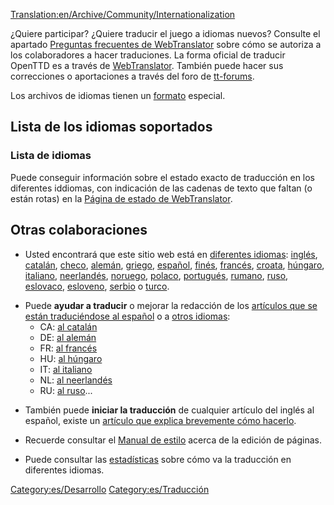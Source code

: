 [[Translation:en/Archive/Community/Internationalization]]


¿Quiere participar? ¿Quiere traducir el juego a idiomas nuevos? Consulte el apartado [http://translator.openttd.org/en/faq Preguntas frecuentes de WebTranslator] sobre cómo se autoriza a los colaboradores a hacer traduciones. La forma oficial de traducir OpenTTD es a través de [[es/WebTranslator|WebTranslator]]. También puede hacer sus correcciones o aportaciones a través del foro de [http://www.tt-forums.net/viewtopic.php?p=850369#p850369 tt-forums].

Los archivos de idiomas tienen un [[es/Formato de los archivos de idiomas|formato]] especial.

=='''Lista de los idiomas soportados'''==

==='''Lista de idiomas'''===
Puede conseguir información sobre el estado exacto de traducción en los diferentes iddiomas, con indicación de las cadenas de texto que faltan (o están rotas) en la [http://translator.openttd.org/status Página de estado de WebTranslator].

=='''Otras colaboraciones'''==
*Usted encontrará que este sitio web está en [[:Category:en/Articles in other languages|diferentes idiomas]]: [[en/Main Page|inglés]], [[ca/Main Page|catalán]], [[cs/Main Page|checo]], [[de/Main Page|alemán]], [[el/Main Page|griego]], [[es/Main Page|español]], [[fi/Main Page|finés]], [[fr/Main Page|francés]], [[hr/Main Page|croata]], [[hu/Main Page|húngaro]], [[it/Main Page|italiano]], [[nl/Main Page|neerlandés]], [[no/Main Page|noruego]], [[pl/Main Page|polaco]], [[pt/Main Page|portugués]], [[ro/Main Page|rumano]], [[ru/Main Page|ruso]], [[sk/Main Page|eslovaco]], [[sl/Main Page|esloveno]], [[sr/Main Page|serbio]] o [[tr/Main Page|turco]].

*Puede '''ayudar a traducir''' o mejorar la redacción de los [[:Category:es/Artículos que se están traduciendo al español|artículos que se están traduciéndose al español]] o a [[en/Articles are being translated into other languages|otros idiomas]]:
**CA: [[:Category:ca/Articles traduint-se al català|al catalán]]
**DE: [[:Category:de/Artikel, welche in die deutsche Sprache übersetzt werden|al alemán]]
**FR: [[:Category:fr/À traduire en français|al francés]]
**HU: [[:Category:hu/Fordításban|al húngaro]]
**IT: [[:Category:it/Articoli in fase di traduzione|al italiano]]
**NL: [[:Category:nl/Artikelen die worden vertaald|al neerlandés]]
**RU: [[:Category:ru/Статьи, которые в настоящее время переводятся на русский язык|al ruso]]...

*También puede '''iniciar la traducción''' de cualquier artículo del inglés al español, existe un [[es/Traducir artículos al español|artículo que explica brevemente cómo hacerlo]].

*Recuerde consultar el [[es/Wiki/Manual de Estilo|Manual de estilo]] acerca de la edición de páginas.

*Puede consultar las [[:Category:en/Other languages|estadísticas]] sobre cómo va la traducción en diferentes idiomas.

[[Category:es/Desarrollo]][[Category:es/Traducción]]